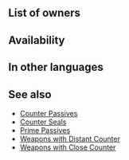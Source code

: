 {{SkillPage Tabs}}{{Passive
|type=A
|exclusive=0
|1name=Close Counter
|1tagid=SID_近距離反撃
|1effect=Unit can counterattack regardless of foe's range.
|1required=-
|1cost=300
|canUseWeapon={{WeaponList|Ranged}}
|canUseMove={{MoveList|all}}
|properties=random_owner
}}
==List of owners==
{{Skill Hero List}}
==Availability==
{{PassiveFocusList}}
{{PassiveDistributionList}}
{{PassiveCombatManualList}}
==In other languages==
{{OtherLanguages
|japanese=近距離反撃
|german=Nahkonter
|spanishEU=Contra corta
|spanishLA=Contra corta
|french=Contre rapproché
|italian=Contratt. vicino
|chineseTW=近距離反擊
|portuguese=Contra de perto
}}
==See also==
{{See also skills|cond=Description LIKE '%counterattack regardless of%range%' AND (SCategory!='Weapon' AND (Exclusive='1' OR SCategory='captain'))}}
* [[Counter Passives]]
* [[Counter Seals]]
* [[Prime Passives]]
* [[Weapons with Distant Counter]]
* [[Weapons with Close Counter]]
{{Passives Navbox|A}}